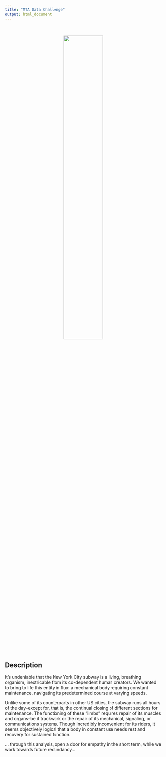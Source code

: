 ```yaml
---
title: "MTA Data Challenge"
output: html_document
---
```


<br>

<center>
<img src="urb_anim.gif" style="width:50%">
</center>

<br>

## Description

It’s undeniable that the New York City subway is a living, breathing organism, inextricable from its co-dependent human creators. We wanted to bring to life this entity in flux: a mechanical body requiring constant maintenance, navigating its predetermined course at varying speeds.

Unlike some of its counterparts in other US cities, the subway runs all hours of the day–except for, that is, the continual closing of different sections for maintenance. The functioning of these “limbs” requires repair of its muscles and organs–be it trackwork or the repair of its mechanical, signaling, or communications systems. Though incredibly inconvenient for its riders, it seems objectively logical that a body in constant use needs rest and recovery for sustained function.

… through this analysis, open a door for empathy in the short term, while we work towards future redundancy…
